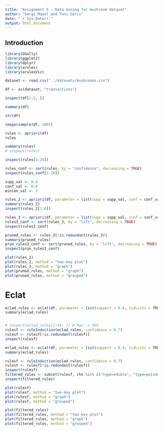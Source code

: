 ```yaml
---
title: "Assignment 5 - Data mining for mushroom dataset"
author: "Sergi Mayol and Toni Garri"
date: "`r Sys.Date()`"
output: html_document
---
```


## Introduction


```r
library(GGally)
library(ggplot2)
library(dplyr)
library(arules)
library(arulesViz)
```

```r
dataset <- read.csv("../datasets/mushrooms.csv")
```

```r
df <- as(dataset, "transactions")
```

```r
inspect(df[1:5, ])
```

```r
summary(df)
```

```r
str(df)
```

```r
image(sample(df, 100))
```

```r
rules <- apriori(df)
rules
```

```r
summary(rules)
# inspect(rules)
```

```r
inspect(rules[1:20])
```

```r
rules_conf <- sort(rules, by = "confidence", decreasing = TRUE)
inspect(rules_conf[1:20])
```

```r
supp_val <- 0.4
conf_val <- 0.6
minlen_val <- 2

rules_2 <- apriori(df, parameter = list(supp = supp_val, conf = conf_val, minlen = minlen_val))
summary(rules_2)
inspect(rules_2[1:6])

rules_3 <- apriori(df, parameter = list(supp = supp_val, conf = conf_val, minlen = minlen_val), appearance = list(rhs = c("type=edible", "type=poisonous")))
rules3_conf <- sort(rules_3, by = "lift", decreasing = TRUE)
inspect(rules3_conf)
```

```r
pruned_rules <- rules_3[!is.redundant(rules_3)]
summary(pruned_rules)
prun_rules3_conf <- sort(pruned_rules, by = "lift", decreasing = TRUE)
inspect(prun_rules3_conf)
```

```r
plot(rules_2)
plot(rules_2, method = "two-key plot")
plot(rules_3, method = "graph")
plot(pruned_rules, method = "graph")
plot(pruned_rules, method = "grouped")
```

# Eclat

```r
eclad_rules <- eclat(df, parameter = list(support = 0.6, tidLists = TRUE))
summary(eclad_rules)


# inspect(eclad_rules[1:44, ]) # Max -> 565
rulesf <- ruleInduction(eclad_rules, confidence = 0.7)
rulesf <- rulesf[!is.redundant(rulesf)]
inspect(rulesf)
```

```r
eclad_rules <- eclat(df, parameter = list(support = 0.4, tidLists = TRUE))
summary(eclad_rules)

rulesf <- ruleInduction(eclad_rules, confidence = 0.7)
rulesf <- rulesf[!is.redundant(rulesf)]
inspect(rulesf)
filtered_rules <- subset(rulesf, rhs %in% c("type=edible", "type=poisonous"))
inspect(filtered_rules)
```

```r
plot(rulesf)
plot(rulesf, method = "two-key plot")
plot(rulesf, method = "graph")
plot(rulesf, method = "grouped")

plot(filtered_rules)
plot(filtered_rules, method = "two-key plot")
plot(filtered_rules, method = "graph")
plot(filtered_rules, method = "grouped")
```
